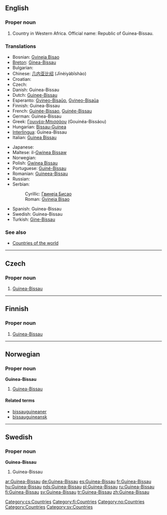 ==English==

===Proper noun===
{{en-proper noun}}

# Country in Western Africa. Official name: Republic of Guinea-Bissau.

===Translations===
{{rfc-level|Translations at L3+ (AutoFormat would have corrected level of Translations)}}
{{top}}
* Bosnian: [[Gvineja Bisao]] {{f}}
* [[Breton]]: [[Ginea-Bissau]]
* Bulgarian: {{t-|bg|Гвинея-Бисау|f|sc=Cyrl}}
* Chinese: [[几内亚比绍]] (Jīnèiyàbǐshào)
* Croatian: {{t-|hr|Gvineja Bisau|f}}
* Czech: {{t-|cs|Guinea-Bissau|f}}
* Danish: Guinea-Bissau
* Dutch: [[Guinee-Bissau]]
* Esperanto: [[Gvineo-Bisaŭo]], [[Gvineo-Bisaŭa]]
* Finnish: Guinea-Bissau
* French: [[Guinée-Bissao]], [[Guinée-Bissau]]
* German: Guinea-Bissau
* Greek: [[Γουινέα-Μπισσάου]] (Gouinéa-Bissáou)
* Hungarian: [[Bissau-Guinea]]
* [[Interlingua]]: Guinea-Bissau
* Italian: [[Guinea Bissau]]
{{mid}}
* Japanese: {{t-|ja|ギニアビサウ|tr=Ginia Bisau|sc=Jpan}}
* Maltese: il-[[Gwinea Bissaw]]
* Norwegian: {{t-|no|Guinea-Bissau}}
* Polish: [[Gwinea Bissau]]
* Portuguese: [[Guiné-Bissau]]
* Romanian: [[Guineea-Bissau]] {{f}}
* Russian: {{t-|ru|Гвинея-Бисау|tr=Gvinéja-Bisáu|sc=Cyrl}}
* Serbian:
*: Cyrillic: [[Гвинеја Бисао#Serbian|Гвинеја Бисао]] {{f}}
*: Roman: [[Gvineja Bisao#Serbian|Gvineja Bisao]] {{f}}
* Spanish: Guinea-Bissau
* Swedish: Guinea-Bissau
* Turkish: [[Gine-Bissau]]
{{bottom}}

===See also===
* [[Countries of the world]]

----

==Czech==

===Proper noun===
{{cs-proper noun|g=f}}

# [[#English|Guinea-Bissau]]

[[Category:cs:Countries]]

----

==Finnish==
{{wikipedia|lang=fi}}

===Proper noun===
{{fi-noun|proper=true}}

# [[#English|Guinea-Bissau]]

[[Category:fi:Countries]]

----

==Norwegian==

===Proper noun===
'''Guinea-Bissau'''

# [[#English|Guinea-Bissau]]

====Related terms====
*[[bissauguineaner]]
*[[bissauguineansk]]

[[Category:no:Countries]]

----

==Swedish==

===Proper noun===
'''Guinea-Bissau'''

# Guinea-Bissau

[[Category:Countries]]
[[Category:sv:Countries]]

[[ar:Guinea-Bissau]]
[[de:Guinea-Bissau]]
[[es:Guinea-Bissau]]
[[fr:Guinea-Bissau]]
[[hu:Guinea-Bissau]]
[[nds:Guinea-Bissau]]
[[pl:Guinea-Bissau]]
[[ru:Guinea-Bissau]]
[[fi:Guinea-Bissau]]
[[sv:Guinea-Bissau]]
[[tr:Guinea-Bissau]]
[[zh:Guinea-Bissau]]